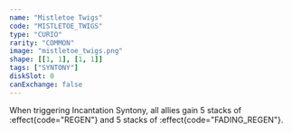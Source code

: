 ```yaml
---
name: "Mistletoe Twigs"
code: "MISTLETOE_TWIGS"
type: "CURIO"
rarity: "COMMON"
image: "mistletoe_twigs.png"
shape: [[1, 1], [1, 1]]
tags: ["SYNTONY"]
diskSlot: 0
canExchange: false
---
```


When triggering Incantation Syntony, all allies gain 5 stacks of :effect{code="REGEN"} and 5 stacks of :effect{code="FADING_REGEN"}.
